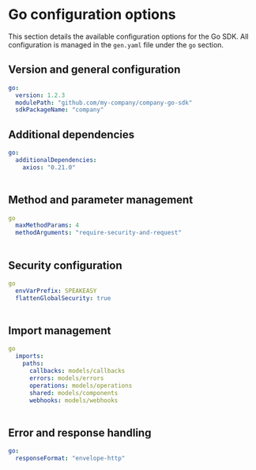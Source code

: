 
# Go configuration options

This section details the available configuration options for the Go SDK. All configuration is managed in the `gen.yaml` file under the `go` section.

## Version and general configuration

```yml
go:
  version: 1.2.3
  modulePath: "github.com/my-company/company-go-sdk"
  sdkPackageName: "company"
```

<Table
  data={[
    {
      name: "version",
      required: "true",
      default: "0.0.1",
      description: "The current version of the SDK.",
    },
    {
      name: "modulePath",
      required: "true",
      default: "github.com/my-company/company-go-sdk",
      description:
        "Root module path. Use sdkPackageName to configure the package clause for the root module package. [Go Module Path documentation](https://go.dev/ref/mod#module-path).",
    },
    {
      name: "sdkPackageName",
      required: "true",
      default: "company",
      description:
        "Root module package name written in the package clause. Determines the package naming in consuming code if the modulePath does not end with a valid identifier. [Go Packages documentation](https://go.dev/ref/spec#Packages).",
    },
    {
      name: "packageName",
      required: "false",
      default: "",
      description:
        "Legacy combined root module path and SDK package naming. Use sdkPackageAlias to update SDK package import aliases in documentation while preserving major version compatibility, otherwise migrate to modulePath and sdkPackageName. [Go Module Path documentation](https://go.dev/ref/mod#module-path).",
    },
    {
      name: "sdkPackageAlias",
      required: "false",
      default: "openapi",
      description:
        "Root module package import alias for documentation. Use this to preserve compatibility if the SDK has already had a stable major version release with modulePath, packageName, or sdkPackageName, as the package clause determines package naming in consuming code if the import path does not end in a valid identifier. [Go Packages documentation](https://go.dev/ref/spec#Packages).",
    },
  ]}
  columns={[
    { key: "name", header: "Name" },
    { key: "required", header: "Required" },
    { key: "default", header: "Default Value" },
    { key: "description", header: "Description" },
  ]}
/>

## Additional dependencies

```yml
go:
  additionalDependencies:
    axios: "0.21.0"
```

<Table
  data={[
    {
      name: "additionalDependencies",
      required: "false",
      default: "{}",
      description:
        "Add additional dependencies to include in the generated `go.mod`.",
    },
  ]}
  columns={[
    { key: "name", header: "Name" },
    { key: "required", header: "Required" },
    { key: "default", header: "Default Value" },
    { key: "description", header: "Description" },
  ]}
/>

## Method and parameter management

```yml
go
  maxMethodParams: 4
  methodArguments: "require-security-and-request"
```

<Table
  data={[
    {
      name: "[maxMethodParams](/docs/customize/methods)",
      required: "false",
      default: "4",
      description:
        'The maximum number of parameters a method can have before the resulting SDK endpoint is no longer "flattened" and an input object is created. `0` will use input objects always. Must match the regex pattern `/^\\d+$/`.',
    },
    {
      name: "methodArguments",
      required: "false",
      default: "require-security-and-request",
      description:
        'Determines how arguments for SDK methods are generated. Options: `"infer-optional-args"` or `"require-security-and-request"`.',
    },
  ]}
  columns={[
    { key: "name", header: "Name" },
    { key: "required", header: "Required" },
    { key: "default", header: "Default Value" },
    { key: "description", header: "Description" },
  ]}
/>

## Security configuration

```yml
go
  envVarPrefix: SPEAKEASY
  flattenGlobalSecurity: true
```

<Table
  data={[
    {
      name: "clientServerStatusCodesAsErrors",
      required: "false",
      default: "true",
      description: "Whether to treat `4xx` and `5xx` status codes as errors.",
    },
    {
      name: "[flattenGlobalSecurity](/docs/customize/authentication/overview)",
      required: "false",
      default: "newSDK",
      description:
        "Flatten the global security configuration if there is only a single option in the spec.",
    },
  ]}
  columns={[
    { key: "name", header: "Name" },
    { key: "required", header: "Required" },
    { key: "default", header: "Default Value" },
    { key: "description", header: "Description" },
  ]}
/>

## Import management

```yml
go
  imports:
    paths:
      callbacks: models/callbacks
      errors: models/errors
      operations: models/operations
      shared: models/components
      webhooks: models/webhooks
```

<Table
  data={[
    {
      path: "shared",
      default: "models/components",
      description:
        "The directory for shared components, such as reusable schemas, and data models.",
    },
    {
      path: "operations",
      default: "models/operations",
      description:
        "The directory where operation models (i.e., API endpoints) will be imported from.",
    },
    {
      path: "errors",
      default: "models/sdkerrors",
      description: "The directory where error models will be imported from.",
    },
    {
      path: "callbacks",
      default: "models/callbacks",
      description: "The directory where callback models will be imported from.",
    },
    {
      path: "webhooks",
      default: "models/webhooks",
      description: "The directory where webhook models will be imported from.",
    },
  ]}
  columns={[
    { key: "path", header: "Path" },
    { key: "default", header: "Default Value" },
    { key: "description", header: "Description" },
  ]}
/>

## Error and response handling

```yml
go:
  responseFormat: "envelope-http"
```

<Table
  data={[
    {
      name: "[responseFormat](/docs/customize/responses/responses)",
      required: "false",
      default: "envelope-http",
      description:
        "Determines the shape of the response envelope that is returned from SDK methods. Must be `envelope-http`, `envelope`, or `flat` only.",
    },
  ]}
  columns={[
    { key: "name", header: "Name" },
    { key: "required", header: "Required" },
    { key: "default", header: "Default Value" },
    { key: "description", header: "Description" },
  ]}
/>
